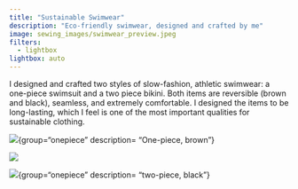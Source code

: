 ```yaml
---
title: "Sustainable Swimwear"
description: "Eco-friendly swimwear, designed and crafted by me"
image: sewing_images/swimwear_preview.jpeg
filters: 
  - lightbox
lightbox: auto
---
```

I designed and crafted two styles of slow-fashion, athletic swimwear: a one-piece swimsuit and a two piece bikini. Both items are reversible (brown and black), seamless, and extremely comfortable. I designed the items to be long-lasting, which I feel is one of the most important qualities for sustainable clothing. 

::: {layout="[1,1]"}
![](sewing_images/one_piece.jpeg){group="onepiece"
description= "One-piece, brown"}



![](sewing_images/swimwear_preview.jpeg){group="onepiece"
description="One-piece, brown"}

:::


::: {layout="[1]"}

![](sewing_images/bikini.jpeg){group="onepiece"
description= "two-piece, black"}







:::







